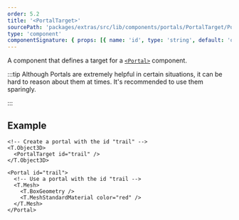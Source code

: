 ```yaml
---
order: 5.2
title: '<PortalTarget>'
sourcePath: 'packages/extras/src/lib/components/portals/PortalTarget/PortalTarget.svelte'
type: 'component'
componentSignature: { props: [{ name: 'id', type: 'string', default: 'default', required: false }] }
---
```


A component that defines a target for a [`<Portal>`](/reference/extras/portal) component.

:::tip
Although Portals are extremely helpful in certain situations, it can be hard to reason about them
at times. It's recommended to use them sparingly.

:::

## Example

```svelte title="ComponentA.svelte"
<!-- Create a portal with the id "trail" -->
<T.Object3D>
  <PortalTarget id="trail" />
</T.Object3D>
```

```svelte title="ComponentB.svelte"
<Portal id="trail">
  <!-- Use a portal with the id "trail -->
  <T.Mesh>
    <T.BoxGeometry />
    <T.MeshStandardMaterial color="red" />
  </T.Mesh>
</Portal>
```
